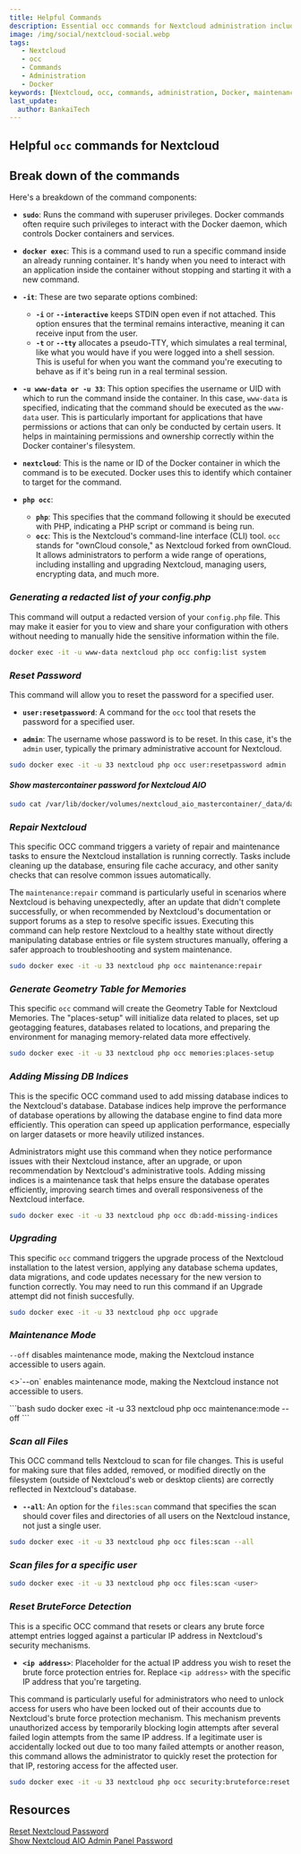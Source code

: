 ```yaml
---
title: Helpful Commands
description: Essential occ commands for Nextcloud administration including user management, maintenance, file scanning, and troubleshooting.
image: /img/social/nextcloud-social.webp
tags:
   - Nextcloud
   - occ
   - Commands
   - Administration
   - Docker
keywords: [Nextcloud, occ, commands, administration, Docker, maintenance]
last_update:
  author: BankaiTech
---
```


## **Helpful `occ` commands for Nextcloud**
## **Break down of the commands**
Here's a breakdown of the command components:
- **`sudo`**: Runs the command with superuser privileges. Docker commands often require such privileges to interact with the Docker daemon, which controls Docker containers and services.

- **`docker exec`**: This is a command used to run a specific command inside an already running container. It's handy when you need to interact with an application inside the container without stopping and starting it with a new command.

- **`-it`**: These are two separate options combined:
  - **`-i`** or **`--interactive`** keeps STDIN open even if not attached. This option ensures that the terminal remains interactive, meaning it can receive input from the user.
  - **`-t`** or **`--tty`** allocates a pseudo-TTY, which simulates a real terminal, like what you would have if you were logged into a shell session. This is useful for when you want the command you're executing to behave as if it's being run in a real terminal session.

- **`-u www-data or -u 33`**: This option specifies the username or UID with which to run the command inside the container. In this case, `www-data` is specified, indicating that the command should be executed as the `www-data` user. This is particularly important for applications that have permissions or actions that can only be conducted by certain users. It helps in maintaining permissions and ownership correctly within the Docker container's filesystem.

- **`nextcloud`**: This is the name or ID of the Docker container in which the command is to be executed. Docker uses this to identify which container to target for the command.

- **`php occ`**:
  - **`php`**: This specifies that the command following it should be executed with PHP, indicating a PHP script or command is being run.
  - **`occ`**: This is the Nextcloud's command-line interface (CLI) tool. `occ` stands for "ownCloud console," as Nextcloud forked from ownCloud. It allows administrators to perform a wide range of operations, including installing and upgrading Nextcloud, managing users, encrypting data, and much more.

### ***Generating a redacted list of your config.php***

This command will output a redacted version of your `config.php` file. This may make it easier for you to view and share your configuration with others without needing to manually hide the sensitive information within the file.
```bash
docker exec -it -u www-data nextcloud php occ config:list system
```

### ***Reset Password***

This command will allow you to reset the password for a specified user.
- **`user:resetpassword`**: A command for the `occ` tool that resets the password for a specified user.

- **`admin`**: The username whose password is to be reset. In this case, it's the `admin` user, typically the primary administrative account for Nextcloud.
```bash
sudo docker exec -it -u 33 nextcloud php occ user:resetpassword admin
```

#### *Show mastercontainer password for Nextcloud AIO*

```bash
sudo cat /var/lib/docker/volumes/nextcloud_aio_mastercontainer/_data/data/configuration.json | grep password
```

### ***Repair Nextcloud***

This specific OCC command triggers a variety of repair and maintenance tasks to ensure the Nextcloud installation is running correctly. Tasks include cleaning up the database, ensuring file cache accuracy, and other sanity checks that can resolve common issues automatically.

The `maintenance:repair` command is particularly useful in scenarios where Nextcloud is behaving unexpectedly, after an update that didn't complete successfully, or when recommended by Nextcloud's documentation or support forums as a step to resolve specific issues. Executing this command can help restore Nextcloud to a healthy state without directly manipulating database entries or file system structures manually, offering a safer approach to troubleshooting and system maintenance.
```bash
sudo docker exec -it -u 33 nextcloud php occ maintenance:repair
```

### ***Generate Geometry Table for Memories***

This specific `occ` command will create the Geometry Table for Nextcloud Memories. The "places-setup" will initialize data related to places, set up geotagging features, databases related to locations, and preparing the environment for managing memory-related data more effectively.
```bash
sudo docker exec -it -u 33 nextcloud php occ memories:places-setup
```

### ***Adding Missing DB Indices***

This is the specific OCC command used to add missing database indices to the Nextcloud's database. Database indices help improve the performance of database operations by allowing the database engine to find data more efficiently. This operation can speed up application performance, especially on larger datasets or more heavily utilized instances.

Administrators might use this command when they notice performance issues with their Nextcloud instance, after an upgrade, or upon recommendation by Nextcloud's administrative tools. Adding missing indices is a maintenance task that helps ensure the database operates efficiently, improving search times and overall responsiveness of the Nextcloud interface.
```bash
sudo docker exec -it -u 33 nextcloud php occ db:add-missing-indices
```

### ***Upgrading***

This specific `occ` command triggers the upgrade process of the Nextcloud installation to the latest version, applying any database schema updates, data migrations, and code updates necessary for the new version to function correctly. You may need to run this command if an Upgrade attempt did not finish succesfully.
```bash
sudo docker exec -it -u 33 nextcloud php occ upgrade
```

### ***Maintenance Mode***

`--off` disables maintenance mode, making the Nextcloud instance accessible to users again.
<p>
<>`--on` enables maintenance mode, making the Nextcloud instance not accessible to users.</>
</p>
```bash
sudo docker exec -it -u 33 nextcloud php occ maintenance:mode --off
```

### ***Scan all Files***

This OCC command tells Nextcloud to scan for file changes. This is useful for making sure that files added, removed, or modified directly on the filesystem (outside of Nextcloud's web or desktop clients) are correctly reflected in Nextcloud's database.

- **`--all`**: An option for the `files:scan` command that specifies the scan should cover files and directories of all users on the Nextcloud instance, not just a single user.
```bash
sudo docker exec -it -u 33 nextcloud php occ files:scan --all
```

### ***Scan files for a specific user***

```bash
sudo docker exec -it -u 33 nextcloud php occ files:scan <user>
```

### ***Reset BruteForce Detection***

This is a specific OCC command that resets or clears any brute force attempt entries logged against a particular IP address in Nextcloud's security mechanisms.

- **`<ip address>`**: Placeholder for the actual IP address you wish to reset the brute force protection entries for. Replace `<ip address>` with the specific IP address that you're targeting.

This command is particularly useful for administrators who need to unlock access for users who have been locked out of their accounts due to Nextcloud's brute force protection mechanism. This mechanism prevents unauthorized access by temporarily blocking login attempts after several failed login attempts from the same IP address. If a legitimate user is accidentally locked out due to too many failed attempts or another reason, this command allows the administrator to quickly reset the protection for that IP, restoring access for the affected user.
```bash
sudo docker exec -it -u 33 nextcloud php occ security:bruteforce:reset <ip address>
```

## **Resources**
[Reset Nextcloud Password](https://docs.nextcloud.com/server/latest/admin_manual/configuration_user/reset_admin_password.html) \
[Show Nextcloud AIO Admin Panel Password](https://github.com/nextcloud/all-in-one/discussions/803#discussioncomment-2905075)


<BuyMeACoffeeButton />
